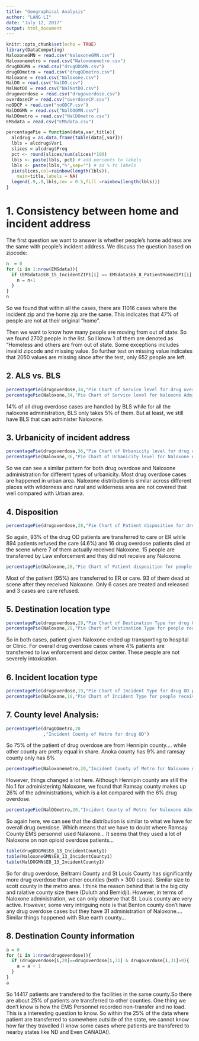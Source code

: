 ---
title: "Geographical Analysis"
author: "LANG LI"
date: "July 12, 2017"
output: html_document
---


```{r setup, include=FALSE}
knitr::opts_chunk$set(echo = TRUE)
library(DataComputing)
NaloxoneGMN = read.csv("NaloxoneGMN.csv")
Naloxonemetro = read.csv("Naloxonemetro.csv")
drugODGMN = read.csv("drugODGMN.csv")
drugODmetro = read.csv("drugODmetro.csv")
Naloxone = read.csv("Naloxone.csv")
NalDO = read.csv("NalDO.csv")
NalNotDO = read.csv("NalNotDO.csv")
drugoverdose = read.csv("drugoverdose.csv")
overdoseCP = read.csv("overdoseCP.csv")
noODCP = read.csv("noODCP.csv")
NalDOGMN = read.csv("NalDOGMN.csv")
NalDOmetro = read.csv("NalDOmetro.csv")
EMSdata = read.csv("EMSdata.csv")
```

```{r}
percentagePie = function(data,var,title){
  alcdrug = as.data.frame(table(data[,var]))
  lbls = alcdrug$Var1
  slices = alcdrug$Freq
  pct <- round(slices/sum(slices)*100)
  lbls <- paste(lbls, pct) # add percents to labels 
  lbls <- paste(lbls,"%",sep="") # ad % to labels 
  pie(slices,col=rainbow(length(lbls)),
  	main=title,labels = NA)
  legend(.9,.9,lbls,cex = 0.5,fill =rainbow(length(lbls)))
}
```

# 1. Consistency between home and incident address

The first question we want to answer is whether people's home address are the same with people's incident address. We discuss the question based on zipcode:
```{r}
n  = 0
for (i in 1:nrow(EMSdata)){
  if (EMSdata$E8_15_IncidentZIP1[i] == EMSdata$E6_8_PatientHomeZIP1[i] & EMSdata$E8_15_IncidentZIP1[i] > 0){
    n = n+1
  }
}
n
```

So we found that within all the cases, there are 11016 cases where the incident zip and the home zip are the same. This indicates that 47% of people are not at their original "home".

Then we want to know how many people are moving from out of state: So we found 2702 people in the list. So I know 1 of them are denoted as "Homeless and others are from out of state. Some exceptions includes invalid zipcode and missing value. So further test on missing value indicates that 2050 values are missing since after the test, only 652 people are left.

## 2. ALS vs. BLS
```{r}
percentagePie(drugoverdose,34,"Pie Chart of Service level for drug overdose")
percentagePie(Naloxone,34,"Pie Chart of Service level for Naloxone Administration")
```
14% of all drug overdose cases are handled by BLS while for all the naloxone administration, BLS only takes 5% of them. But at least, we still have BLS that can administer Naloxone.

## 3. Urbanicity of incident address
```{r}
percentagePie(drugoverdose,36,"Pie Chart of Urbanicity level for drug overdose")
percentagePie(Naloxone,36,"Pie Chart of Urbanicity level for Naloxone Administration")
```
So we can see a similar pattern for both drug overdose and Naloxone administration for different types of urbanicity. Most drug overdose cases are happened in urban area. Naloxone distribution is similar across different places with wilderness and rural and wilderness area are not covered that well compared with Urban area.

## 4. Disposition

```{r}
percentagePie(drugoverdose,28,"Pie Chart of Patient disposition for drug OD patients")
```

So again, 93% of the drug OD patients are transferred to care or ER while 894 patients refused the care (4.6%) and 16 drug overdose patients died at the scene where 7 of them actually received Naloxone. 15 people are transferred by Law enforcement and they did not receive any Naloxone.

```{r}
percentagePie(Naloxone,28,"Pie Chart of Patient disposition for people receive Naloxone")
```
Most of the patient (95%) are transferred to ER or care. 93 of them dead at scene after they received Naloxone. Only 6 cases are treated and released and 3 cases are care refused.

## 5. Destination location type

```{r}
percentagePie(drugoverdose,29,"Pie Chart of Destination Type for drug OD patients")
percentagePie(Naloxone,29,"Pie Chart of Destination Type for people receive Naloxone")
```
So in both cases, patient given Naloxone ended up transporting to hospital or Clinic. For overall drug overdose cases where 4% patients are transferred to law enforcement and detox center. These people are not severely intoxication.

## 6. Incident location type

```{r}
percentagePie(drugoverdose,19,"Pie Chart of Incident Type for drug OD patients")
percentagePie(Naloxone,19,"Pie Chart of Incident Type for people receive Naloxone")
```


## 7. County level Analysis:
```{r}
percentagePie(drugODmetro,20
              ,"Incident County of Metro for drug OD")
```
So 75% of the patient of drug overdose are from Hennipin county.... while other county are pretty equal in share. Anoka county has 9% and ramsay county only has 6%
```{r}
percentagePie(Naloxonemetro,20,"Incident County of Metro for Naloxone Administration")
```

However, things changed a lot here. Although Hennipin county are still the No.1 for administerintg Naloxone, we found that Ramsay county makes up 26% of the administrations, which is a lot compared with the 6% drug overdose.

```{r}
percentagePie(NalDOmetro,20,"Incident County of Metro for Naloxone Administration")
```
So again here, we can see that the distribution is similar to what we have for overall drug overdose. Which means that we have to doubt where Ramsay County EMS personnel used Nalaxone... It seems that they used a lot of Naloxone on non opioid overdose patients...

```{r}
table(drugODGMN$E8_13_IncidentCounty1)
table(NaloxoneGMN$E8_13_IncidentCounty1)
table(NalDOGMN$E8_13_IncidentCounty1)
```
So for drug overdose, Beltrami County and St Louis County has significantly more drug overdose than other counties (both > 300 cases). Similar size to scott county in the metro area. I think the reason behind that is the big city and ralative county size there (Duluth and Bemidji). However, in terms of Naloxone administration, we can only observe that St. Louis county are very active. However, some very intriguing note is that Benton county don't have any drug overdose cases but they have 31 administration of Naloxone.... Similar things happened with Blue earth county...

## 8. Destination County information
```{r}
a = 0
for (i in 1:nrow(drugoverdose)){
  if (drugoverdose[i,20]==drugoverdose[i,31] & drugoverdose[i,31]>0){
    a = a + 1
  }
}
a
```

So 14417 patients are transfered to the facilities in the same county.So there are about 25% of patients are transferred to other counties. One thing we don't know is how the EMS Personnel recorded non-transfer and no load. This is a interesting question to know. So within the 25% of the data where patient are transferred to somewhere outside of the state, we cannot know how far they travelled (I know some cases where patients are transfered to nearby states like ND and Even CANADA!). 